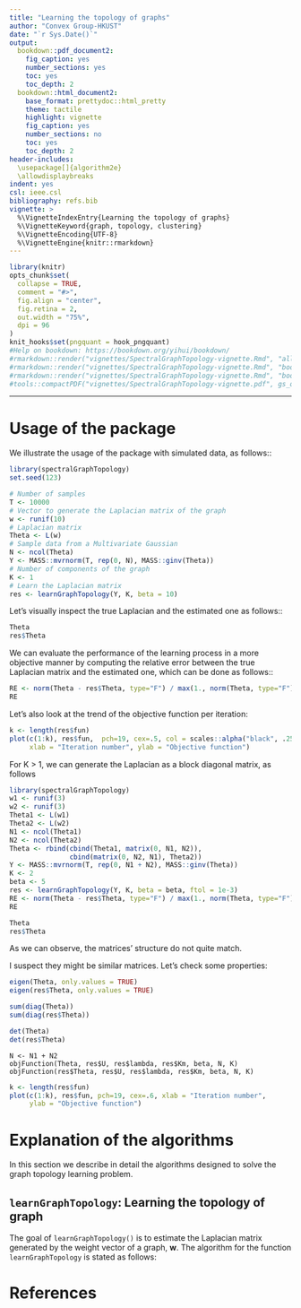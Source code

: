 ```yaml
---
title: "Learning the topology of graphs"
author: "Convex Group-HKUST"
date: "`r Sys.Date()`"
output:
  bookdown::pdf_document2:
    fig_caption: yes
    number_sections: yes
    toc: yes
    toc_depth: 2
  bookdown::html_document2:
    base_format: prettydoc::html_pretty
    theme: tactile
    highlight: vignette
    fig_caption: yes
    number_sections: no
    toc: yes
    toc_depth: 2
header-includes:
  \usepackage[]{algorithm2e}
  \allowdisplaybreaks
indent: yes
csl: ieee.csl
bibliography: refs.bib
vignette: >
  %\VignetteIndexEntry{Learning the topology of graphs}
  %\VignetteKeyword{graph, topology, clustering}
  %\VignetteEncoding{UTF-8}
  %\VignetteEngine{knitr::rmarkdown}
---
```


```r
library(knitr)
opts_chunk$set(
  collapse = TRUE,
  comment = "#>",
  fig.align = "center",
  fig.retina = 2,
  out.width = "75%",
  dpi = 96
)
knit_hooks$set(pngquant = hook_pngquant)
#Help on bookdown: https://bookdown.org/yihui/bookdown/
#rmarkdown::render("vignettes/SpectralGraphTopology-vignette.Rmd", "all")
#rmarkdown::render("vignettes/SpectralGraphTopology-vignette.Rmd", "bookdown::html_document2")
#rmarkdown::render("vignettes/SpectralGraphTopology-vignette.Rmd", "bookdown::pdf_document2")
#tools::compactPDF("vignettes/SpectralGraphTopology-vignette.pdf", gs_quality = "ebook")
```

-----------


# Usage of the package
We illustrate the usage of the package with simulated data, as follows::
```r
library(spectralGraphTopology)
set.seed(123)

# Number of samples
T <- 10000
# Vector to generate the Laplacian matrix of the graph
w <- runif(10)
# Laplacian matrix
Theta <- L(w)
# Sample data from a Multivariate Gaussian
N <- ncol(Theta)
Y <- MASS::mvrnorm(T, rep(0, N), MASS::ginv(Theta))
# Number of components of the graph
K <- 1
# Learn the Laplacian matrix
res <- learnGraphTopology(Y, K, beta = 10)
```

Let's visually inspect the true Laplacian and the estimated one as follows::
```r
Theta
res$Theta
```

We can evaluate the performance of the learning process in a more objective manner
by computing the relative error between the true Laplacian matrix and the estimated one,
which can be done as follows::
```r
RE <- norm(Theta - res$Theta, type="F") / max(1., norm(Theta, type="F"))
RE
```

Let's also look at the trend of the objective function per iteration:
```r
k <- length(res$fun)
plot(c(1:k), res$fun,  pch=19, cex=.5, col = scales::alpha("black", .25),
     xlab = "Iteration number", ylab = "Objective function")
```

For K > 1, we can generate the Laplacian as a block diagonal matrix, as follows
```r
library(spectralGraphTopology)
w1 <- runif(3)
w2 <- runif(3)
Theta1 <- L(w1)
Theta2 <- L(w2)
N1 <- ncol(Theta1)
N2 <- ncol(Theta2)
Theta <- rbind(cbind(Theta1, matrix(0, N1, N2)),
               cbind(matrix(0, N2, N1), Theta2))
Y <- MASS::mvrnorm(T, rep(0, N1 + N2), MASS::ginv(Theta))
K <- 2
beta <- 5
res <- learnGraphTopology(Y, K, beta = beta, ftol = 1e-3)
RE <- norm(Theta - res$Theta, type="F") / max(1., norm(Theta, type="F"))
RE
```

```r
Theta
res$Theta
```

As we can observe, the matrices' structure do not quite match.

I suspect they might be similar matrices. Let's check some properties:

```r
eigen(Theta, only.values = TRUE)
eigen(res$Theta, only.values = TRUE)
```

```r
sum(diag(Theta))
sum(diag(res$Theta))
```

```r
det(Theta)
det(res$Theta)
```

```
N <- N1 + N2
objFunction(Theta, res$U, res$lambda, res$Km, beta, N, K)
objFunction(res$Theta, res$U, res$lambda, res$Km, beta, N, K)
```


```r
k <- length(res$fun)
plot(c(1:k), res$fun, pch=19, cex=.6, xlab = "Iteration number",
     ylab = "Objective function")
```



# Explanation of the algorithms

In this section we describe in detail the algorithms designed to solve the
graph topology learning problem.

## `learnGraphTopology`: Learning the topology of graph

The goal of `learnGraphTopology()` is to estimate the Laplacian matrix generated
by the weight vector of a graph, $\mathbf{w}$. The algorithm for the function `learnGraphTopology`
is stated as follows:

\begin{algorithm}[H]
 \DontPrintSemicolon
 \KwData{$\mathbf{Y}$ (data matrix), $K$ (\#\{components\}), $\beta$ (regularization term),
 $\mathbf{w}_0$, $\boldsymbol{\lambda}_0$, $\mathbf{U}_0$ (initial parameter estimates),
 $\alpha_1$, $\alpha_2$ (lower and upper bound on the eigenvalues of the Laplacian matrix),
 $\rho$ (how much to increase beta per iteration)}
 \KwResult{$\boldsymbol{\Theta}$ (Laplacian matrix)}
 $N \gets \texttt{ncol}(\mathbf{Y})$\;
 \While{objective function do not converged or max \#\{iterations\} not reached}{
   $k \gets 0$\;
   \While{parameters do not converged or max \#\{iterations\} not reached}{
  $\mathbf{w}^{(k+1)} \gets \texttt{w\_update}(\mathbf{w}^{(k)}, \mathbf{U}^{(k)}, \boldsymbol{\lambda}^{(k)}, \beta, N, \mathbf{K})$\;
  $\mathbf{U}^{(k+1)} \gets \texttt{U\_update}(\mathbf{w}^{(k+1)}, N)$\;
  $\boldsymbol{\lambda}^{(k+1)} \gets \texttt{lambda\_update}(\mathbf{w}^{(k+1)},
  \mathbf{U}^{(k+1)}, \alpha_1, \alpha_2, \beta,N, K)$\;
  $k \gets k + 1$\;
  }
  $\beta \gets \beta (\rho + 1)$\;
 }
 \Return $\mathcal{L}(\mathbf{w}^{(k+1)})$\;
\end{algorithm}

\begin{algorithm}[H]
  \DontPrintSemicolon
  \SetKwFunction{Fwupdate}{\texttt{w\_update}}
  \SetKwProg{Fn}{Function}{:}{}
  \Fn{\Fwupdate{$\mathbf{w}, \mathbf{U}, \boldsymbol{\lambda}, \beta, N, \mathbf{K}$}}{
        $\nabla_{\mathbf{w}}f \gets \mathcal{L}^{\star}\left(\mathcal{L}\left(\mathbf{w}\right)
                        - \mathbf{U}  \texttt{diag}(\boldsymbol{\lambda}) {\mathbf{U}^{T}}
                        + \dfrac{\mathbf{K}}{\beta}\right)$\;
        \KwRet $\texttt{max}\left(0, \mathbf{w} - \dfrac{\nabla_{\mathbf{w}}f}{2N}\right)$\;
  }
  \;
\end{algorithm}

\begin{algorithm}[H]
  \DontPrintSemicolon
  \SetKwFunction{FwUupdate}{\texttt{U\_update}}
  \SetKwProg{Fn}{Function}{:}{}
  \Fn{\FwUupdate{$\mathbf{w}, N$}}{
        \KwRet \texttt{eigen}$(\mathcal{L}(\mathbf{w}))$\$\texttt{vectors}$[, N:1]$\;
  }
  \;
\end{algorithm}

\begin{algorithm}[H]
  \DontPrintSemicolon
  \SetKwFunction{Fwlambdaupdate}{\texttt{lambda\_update}}
  \SetKwProg{Fn}{Function}{:}{}
  \Fn{\Fwlambdaupdate{$\mathbf{w}, \mathbf{U}, \alpha_1, \alpha_2, \beta, N, K$}}{
        $\mathbf{d} \gets \texttt{diag}\left(\mathbf{U}^{T} \mathcal{L}(\mathbf{w})\mathbf{U}\right)$\;
        $\boldsymbol{\lambda} \gets \frac{1}{2}\left(\mathbf{d} +
                \sqrt{\mathbf{d} \odot \mathbf{d} + \frac{4}{\beta}}\right)$\;
        \eIf{$\boldsymbol{\lambda}$ has its elements in increasing order} {
            \KwRet $\boldsymbol{\lambda}$\;
        } {
            set to $\alpha_1$ the elements of $\boldsymbol{\lambda}$
            whose values are less than $\alpha_1$ \;
            set to $\alpha_2$ the elements of $\boldsymbol{\lambda}$
            whose values are greater than $\alpha_2$\;
        }
        \eIf{$\boldsymbol{\lambda}$ has its elements in increasing order} {
            \KwRet $\boldsymbol{\lambda}$\;
        } {
            $\mathbf{raise}$ \texttt{Exception}(\textit{"eigenvalues are not in increasing order"})\;
        }
  }
  \;
\end{algorithm}

# References {-}
\setlength{\parindent}{-0.2in}
\setlength{\leftskip}{0.2in}
\setlength{\parskip}{8pt}
\noindent
